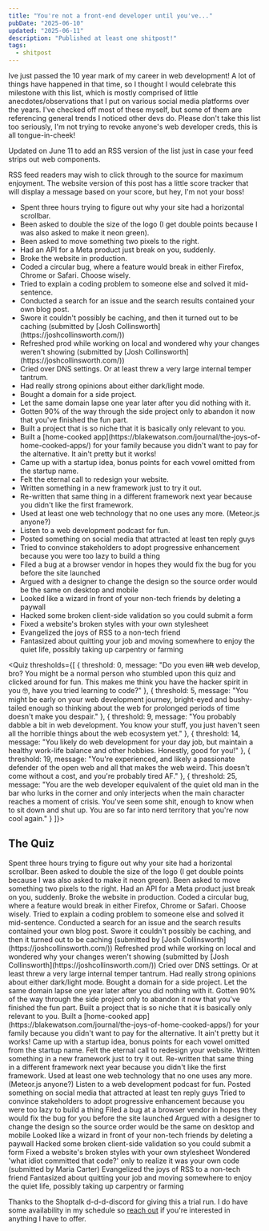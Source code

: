 ---
title: "You're not a front-end developer until you've..."
pubDate: "2025-06-10"
updated: "2025-06-11"
description: "Published at least one shitpost!"
tags:
  - shitpost
---


Ive just passed the 10 year mark of my career in web development! A lot of things have happened in that time, so I thought I would celebrate this milestone with this list, which is mostly comprised of little anecdotes/observations that I put on various social media platforms over the years. I've checked off most of these myself, but some of them are referencing general trends I noticed other devs do. Please don't take this list too seriously, I'm not trying to revoke anyone's web developer creds, this is all tongue-in-cheek!

<div class="rss-only">
	<p>
		Updated on June 11 to add an RSS version of the list just in case your feed
		strips out web components.
	</p>
	<p>
		RSS feed readers may wish to click through to the source for maximum
		enjoyment. The website version of this post has a little score tracker that
		will display a message based on your score, but hey, I'm not your boss!
	</p>
	<ul>
		<li>
			Spent three hours trying to figure out why your site had a horizontal
			scrollbar.
		</li>
		<li>
			Been asked to double the size of the logo (I get double points because I
			was also asked to make it neon green).
		</li>
		<li>Been asked to move something two pixels to the right.</li>
		<li>Had an API for a Meta product just break on you, suddenly.</li>
		<li>Broke the website in production.</li>
		<li>
			Coded a circular bug, where a feature would break in either Firefox,
			Chrome or Safari. Choose wisely.
		</li>
		<li>
			Tried to explain a coding problem to someone else and solved it
			mid-sentence.
		</li>
		<li>
			Conducted a search for an issue and the search results contained your own
			blog post.
		</li>
		<li>
			Swore it couldn't possibly be caching, and then it turned out to be
			caching (submitted by [Josh Collinsworth](https://joshcollinsworth.com/))
		</li>
		<li>
			Refreshed prod while working on local and wondered why your changes
			weren't showing (submitted by [Josh
			Collinsworth](https://joshcollinsworth.com/))
		</li>
		<li>
			Cried over DNS settings. Or at least threw a very large internal temper
			tantrum.
		</li>
		<li>Had really strong opinions about either dark/light mode.</li>
		<li>Bought a domain for a side project.</li>
		<li>
			Let the same domain lapse one year later after you did nothing with it.
		</li>
		<li>
			Gotten 90% of the way through the side project only to abandon it now that
			you've finished the fun part.
		</li>
		<li>
			Built a project that is so niche that it is basically only relevant to
			you.
		</li>
		<li>
			Built a [home-cooked
			app](https://blakewatson.com/journal/the-joys-of-home-cooked-apps/) for
			your family because you didn't want to pay for the alternative. It ain't
			pretty but it works!
		</li>
		<li>
			Came up with a startup idea, bonus points for each vowel omitted from the
			startup name.
		</li>
		<li>Felt the eternal call to redesign your website.</li>
		<li>Written something in a new framework just to try it out.</li>
		<li>
			Re-written that same thing in a different framework next year because you
			didn't like the first framework.
		</li>
		<li>
			Used at least one web technology that no one uses any more. (Meteor.js
			anyone?)
		</li>
		<li>Listen to a web development podcast for fun.</li>
		<li>
			Posted something on social media that attracted at least ten reply guys
		</li>
		<li>
			Tried to convince stakeholders to adopt progressive enhancement because
			you were too lazy to build a thing
		</li>
		<li>
			Filed a bug at a browser vendor in hopes they would fix the bug for you
			before the site launched
		</li>
		<li>
			Argued with a designer to change the design so the source order would be
			the same on desktop and mobile
		</li>
		<li>
			Looked like a wizard in front of your non-tech friends by deleting a
			paywall
		</li>
		<li>
			Hacked some broken client-side validation so you could submit a form
		</li>
		<li>Fixed a website's broken styles with your own stylesheet</li>
		<li>Evangelized the joys of RSS to a non-tech friend</li>
		<li>
			Fantasized about quitting your job and moving somewhere to enjoy the quiet
			life, possibly taking up carpentry or farming
		</li>
	</ul>
</div>

<Quiz thresholds={[
  {
    threshold: 0,
    message: "Do you even <s>lift</s> web develop, bro? You might be a normal person who stumbled upon this quiz and clicked around for fun. This makes me think you have the hacker spirit in you 🤓, have you tried learning to code?"
  },
  {
    threshold: 5,
    message: "You might be early on your web development journey, bright-eyed and bushy-tailed enough so thinking about the web for prolonged periods of time doesn't make you despair."
  },
  {
    threshold: 9,
    message: "You probably dabble a bit in web development. You know your stuff, you just haven't seen all the horrible things about the web ecosystem yet."
  },
  {
    threshold: 14,
    message: "You likely do web development for your day job, but maintain a healthy work-life balance and other hobbies. Honestly, good for you!"
	},
  {
    threshold: 19,
    message: "You're experienced, and likely a passionate defender of the open web and all that makes the web weird. This doesn't come without a cost, and you're probably tired AF."
  },
  {
    threshold: 25,
    message: "You are the web developer equivalent of the quiet old man in the bar who lurks in the corner and only interjects when the main character reaches a moment of crisis. You've seen some shit, enough to know when to sit down and shut up. You are so far into nerd territory that you're now cool again."
  }
]}>

## The Quiz

<QuizCheckbox>
	Spent three hours trying to figure out why your site had a horizontal
	scrollbar.
</QuizCheckbox>
<QuizCheckbox>
	Been asked to double the size of the logo (I get double points because I was
	also asked to make it neon green).
</QuizCheckbox>
<QuizCheckbox>
	Been asked to move something two pixels to the right.
</QuizCheckbox>
<QuizCheckbox>
	Had an API for a Meta product just break on you, suddenly.
</QuizCheckbox>
<QuizCheckbox>Broke the website in production.</QuizCheckbox>
<QuizCheckbox>
	Coded a circular bug, where a feature would break in either Firefox, Chrome or
	Safari. Choose wisely.
</QuizCheckbox>
<QuizCheckbox>
	Tried to explain a coding problem to someone else and solved it mid-sentence.
</QuizCheckbox>
<QuizCheckbox>
	Conducted a search for an issue and the search results contained your own blog
	post.
</QuizCheckbox>
<QuizCheckbox>
	Swore it couldn't possibly be caching, and then it turned out to be caching
	(submitted by [Josh Collinsworth](https://joshcollinsworth.com/))
</QuizCheckbox>
<QuizCheckbox>
	Refreshed prod while working on local and wondered why your changes weren't
	showing (submitted by [Josh Collinsworth](https://joshcollinsworth.com/))
</QuizCheckbox>
<QuizCheckbox>
	Cried over DNS settings. Or at least threw a very large internal temper
	tantrum.
</QuizCheckbox>
<QuizCheckbox>
	Had really strong opinions about either dark/light mode.
</QuizCheckbox>
<QuizCheckbox>Bought a domain for a side project.</QuizCheckbox>
<QuizCheckbox>
	Let the same domain lapse one year later after you did nothing with it.
</QuizCheckbox>
<QuizCheckbox>
	Gotten 90% of the way through the side project only to abandon it now that
	you've finished the fun part.
</QuizCheckbox>
<QuizCheckbox>
	Built a project that is so niche that it is basically only relevant to you.
</QuizCheckbox>
<QuizCheckbox>
	Built a [home-cooked
	app](https://blakewatson.com/journal/the-joys-of-home-cooked-apps/) for your
	family because you didn't want to pay for the alternative. It ain't pretty but
	it works!
</QuizCheckbox>
<QuizCheckbox>
	Came up with a startup idea, bonus points for each vowel omitted from the
	startup name.
</QuizCheckbox>
<QuizCheckbox>Felt the eternal call to redesign your website.</QuizCheckbox>
<QuizCheckbox>
	Written something in a new framework just to try it out.
</QuizCheckbox>
<QuizCheckbox>
	Re-written that same thing in a different framework next year because you
	didn't like the first framework.
</QuizCheckbox>
<QuizCheckbox>
	Used at least one web technology that no one uses any more. (Meteor.js
	anyone?)
</QuizCheckbox>
<QuizCheckbox>Listen to a web development podcast for fun.</QuizCheckbox>
<QuizCheckbox>
	Posted something on social media that attracted at least ten reply guys
</QuizCheckbox>
<QuizCheckbox>
	Tried to convince stakeholders to adopt progressive enhancement because you
	were too lazy to build a thing
</QuizCheckbox>
<QuizCheckbox>
	Filed a bug at a browser vendor in hopes they would fix the bug for you before
	the site launched
</QuizCheckbox>
<QuizCheckbox>
	Argued with a designer to change the design so the source order would be the
	same on desktop and mobile
</QuizCheckbox>
<QuizCheckbox>
	Looked like a wizard in front of your non-tech friends by deleting a paywall
</QuizCheckbox>
<QuizCheckbox>
	Hacked some broken client-side validation so you could submit a form
</QuizCheckbox>
<QuizCheckbox>
	Fixed a website's broken styles with your own stylesheet
</QuizCheckbox>
<QuizCheckbox>
	Wondered 'what idiot committed that code?' only to realize it was your own
	code (submitted by Maria Carter)
</QuizCheckbox>
<QuizCheckbox>Evangelized the joys of RSS to a non-tech friend</QuizCheckbox>
<QuizCheckbox>
	Fantasized about quitting your job and moving somewhere to enjoy the quiet
	life, possibly taking up carpentry or farming
</QuizCheckbox>

<template data-score-template>
<div class="quiz-results">
  <h2 class="quiz-results__heading">Your Score: <span data-score></span></h2>
  <p data-message></p>
</div>
</template>
</Quiz>

Thanks to the Shoptalk d-d-d-discord for giving this a trial run. I do have some availability in my schedule so [reach out](/contact/) if you're interested in anything I have to offer.
